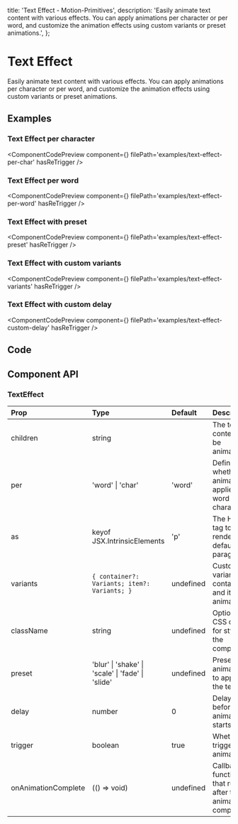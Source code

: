   title: 'Text Effect - Motion-Primitives',
  description:
    'Easily animate text content with various effects. You can apply animations per character or per word, and customize the animation effects using custom variants or preset animations.',
};


# Text Effect

Easily animate text content with various effects. You can apply animations per character or per word, and customize the animation effects using custom variants or preset animations.

## Examples

### Text Effect per character

<ComponentCodePreview
  component={<TextEffectPerChar />}
  filePath='examples/text-effect-per-char'
  hasReTrigger
/>

### Text Effect per word

<ComponentCodePreview
  component={<TextEffectPerWord />}
  filePath='examples/text-effect-per-word'
  hasReTrigger
/>

### Text Effect with preset

<ComponentCodePreview
  component={<TextEffectWithPreset />}
  filePath='examples/text-effect-preset'
  hasReTrigger
/>

### Text Effect with custom variants

<ComponentCodePreview
  component={<TextEffectWithCustomVariants />}
  filePath='examples/text-effect-variants'
  hasReTrigger
/>

### Text Effect with custom delay

<ComponentCodePreview
  component={<TextEffectWithCustomDelay />}
  filePath='examples/text-effect-custom-delay'
  hasReTrigger
/>

## Code

<CodeBlock filePath='components/core/text-effect.tsx' />

## Component API

### TextEffect

| Prop                | Type                                              | Default   | Description                                                  |
| :------------------ | :------------------------------------------------ | :-------- | :----------------------------------------------------------- |
| children            | string                                            |           | The text content to be animated.                             |
| per                 | 'word' \| 'char'                                  | 'word'    | Defines whether animation applies per word or per character. |
| as                  | keyof JSX.IntrinsicElements                       | 'p'       | The HTML tag to render, defaults to paragraph.               |
| variants            | `{ container?: Variants; item?: Variants; }`      | undefined | Custom variants for container and item animations.           |
| className           | string                                            | undefined | Optional CSS class for styling the component.                |
| preset              | 'blur' \| 'shake' \| 'scale' \| 'fade' \| 'slide' | undefined | Preset animations to apply to the text.                      |
| delay               | number                                            | 0         | Delay before the animation starts.                           |
| trigger             | boolean                                           | true      | Whether to trigger the animation.                            |
| onAnimationComplete | (() => void)                                      | undefined | Callback function that runs after the animation completes.   |
